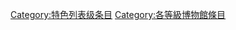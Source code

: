 {{catmore1|[[Wikipedia:博物馆专题|Wikipedia:博物馆专题]]}}
{{Articles by Quality|topic=博物館|project=博物館|format=toc}}
{{CategoryTOC}}
{{emptycat}}

[[Category:特色列表级条目|Category:特色列表级条目]]
[[Category:各等級博物館條目|Category:各等級博物館條目]]